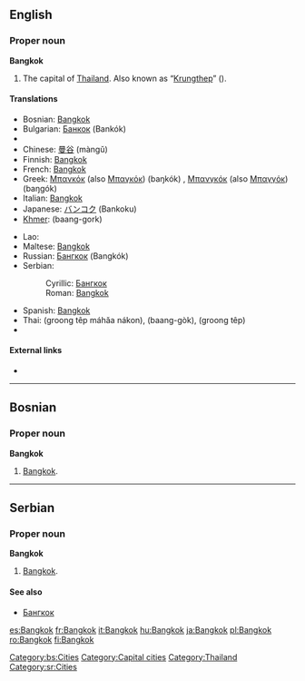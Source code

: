 ==English==

===Proper noun===
'''Bangkok'''

# The capital of [[Thailand]]. Also known as “[[Krungthep]]” ({{Thai|[[กรุงเทพ]]}}).

====Translations====
{{trans-top|the capital of Thailand}}
* Bosnian: [[#Bosnian|Bangkok]] {{m}}
* Bulgarian: [[Банкок]] (Bankók)
* {{trreq|Burmese}}
* Chinese: [[曼谷]] (màngǔ)
* Finnish: [[#Finnish|Bangkok]]
* French: [[#French|Bangkok]]
* Greek: [[Μπανκόκ]] (also [[Μπαγκόκ]]) (baŋkók) {{f}}, [[Μπανγκόκ]] (also [[Μπαγγόκ]]) (baŋɡók) {{f}}
* Italian: [[#Italian|Bangkok]]
* Japanese: [[バンコク]] (Bankoku)
* [[Khmer]]: {{Khmr|[[បាងកក]]}} (baang-gork)
{{trans-mid}}
* Lao: {{t|lo|ບັງກອກ|tr=bang-khöök|sc=Laoo}}
* Maltese: [[#Maltese|Bangkok]]
* Russian: [[Бангкок]] (Bangkók) {{m}}
* Serbian:
*: Cyrillic: [[Бангкок]] {{m}}
*: Roman: [[#Serbian|Bangkok]] {{m}}
* Spanish: [[#Spanish|Bangkok]] {{m}}
* Thai: {{Thai|[[กรุงเทพมหานคร]]}} (groong têp máhăa nákon), {{Thai|[[บางกอก]]}} (baang-gòk), {{Thai|[[กรุงเทพ]]}} (groong têp)
* {{trreq|Vietnamese}}
{{trans-bottom}}

====External links====
* {{pedialite}}

----

==Bosnian==

===Proper noun===
'''Bangkok''' {{m}}

# [[#English|Bangkok]].

[[Category:bs:Cities]]

----

==Serbian==

===Proper noun===
'''Bangkok''' {{m}}

# [[#English|Bangkok]].

====See also====
* [[Бангкок]]

[[Category:Capital cities]]
[[Category:Thailand]]
[[Category:sr:Cities]]

[[es:Bangkok]]
[[fr:Bangkok]]
[[it:Bangkok]]
[[hu:Bangkok]]
[[ja:Bangkok]]
[[pl:Bangkok]]
[[ro:Bangkok]]
[[fi:Bangkok]]